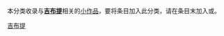 {{WPSS-cat}}
{{Hidden category}}
本分类收录与'''[[吉布提|吉布提]]'''相关的[[Wikipedia:STUB|小作品]]，要将条目加入此分类，请在条目末加入'''{{tl|Djibouti-stub}}'''或'''{{tl|吉布提小作品}}'''。

[[Category:吉布提|]]